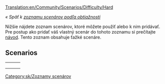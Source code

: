 [[Translation:en/Community/Scenarios/Difficulty/Hard]]

''« Späť k [[sk/Community/Scenarios/Difficulty/Main Page|zoznamu scenárov podľa obtiažnosti]]''

[[Category:sk/Zoznamy scenárov]]

Nižšie nájdete zoznam scenárov, ktoré môžete použiť alebo k nim pridávať. Pre postup ako pridať váš vlastný scenár do tohoto zoznamu si prečítajte [[sk/Scenáre vytvorené hráčmi|návod]]. Tento zoznam obsahuje ťažké scenáre.

==Scenarios==

{|
|-
|style="border:none;background:white"|
{{en/Scenario/Get Your Ships}}

|style="border:none;background:white"|
{{en/Scenario/Jamaica}}

|style="border:none;background:white"|
{{en/Scenario/Toy Train}}

|-
|style="border:none;background:white"|
{{en/Scenario/North England}} 

|style="border:none;background:white"|
<!-- {{ ... }} -->

|style="border:none;background:white"|
<!-- {{ ... }} -->

|-
|style="border:none;background:white"|
<!-- {{ ... }} -->

|style="border:none;background:white"|
<!-- {{ ... }} -->

|style="border:none;background:white"|
<!-- {{ ... }} -->

|}